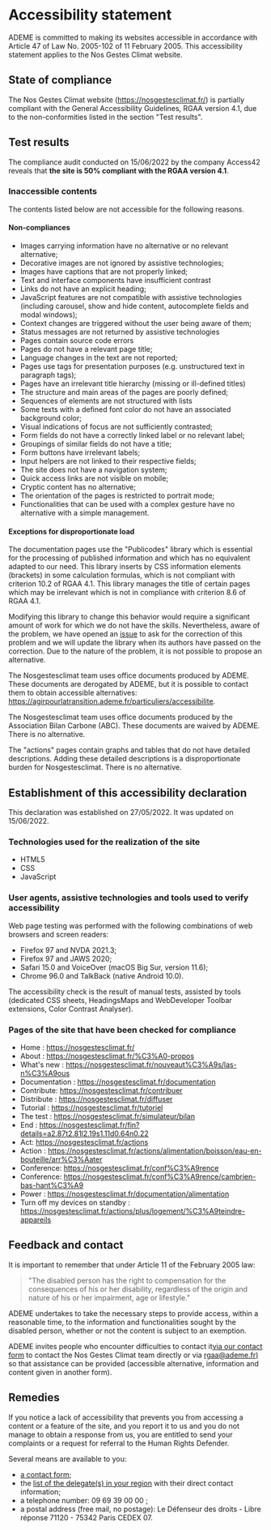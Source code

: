 <h1 data-cypress-id='accessibility-statement-title'>Accessibility statement</h1>

ADEME is committed to making its websites accessible in accordance with
Article 47 of Law No. 2005-102 of 11 February 2005. This accessibility
statement applies to the Nos Gestes Climat website.

## State of compliance

The Nos Gestes Climat website (https://nosgestesclimat.fr/) is partially
compliant with the General Accessibility Guidelines, RGAA version 4.1,
due to the non-conformities listed in the section "Test results".

## Test results

The compliance audit conducted on 15/06/2022 by the company Access42
reveals that **the site is 50% compliant with the RGAA version 4.1**.

### Inaccessible contents

The contents listed below are not accessible for the following reasons.

#### Non-compliances

- Images carrying information have no alternative or no relevant
  alternative;
- Decorative images are not ignored by assistive technologies;
- Images have captions that are not properly linked;
- Text and interface components have insufficient contrast
- Links do not have an explicit heading;
- JavaScript features are not compatible with assistive technologies
  (including carousel, show and hide content, autocomplete fields and
  modal windows);
- Context changes are triggered without the user being aware of them;
- Status messages are not returned by assistive technologies
- Pages contain source code errors
- Pages do not have a relevant page title;
- Language changes in the text are not reported;
- Pages use tags for presentation purposes (e.g. unstructured text in
  paragraph tags);
- Pages have an irrelevant title hierarchy (missing or ill-defined
  titles)
- The structure and main areas of the pages are poorly defined;
- Sequences of elements are not structured with lists
- Some texts with a defined font color do not have an associated
  background color;
- Visual indications of focus are not sufficiently contrasted;
- Form fields do not have a correctly linked label or no relevant
  label;
- Groupings of similar fields do not have a title;
- Form buttons have irrelevant labels;
- Input helpers are not linked to their respective fields;
- The site does not have a navigation system;
- Quick access links are not visible on mobile;
- Cryptic content has no alternative;
- The orientation of the pages is restricted to portrait mode;
- Functionalities that can be used with a complex gesture have no
  alternative with a simple management.

#### Exceptions for disproportionate load

The documentation pages use the "Publicodes" library which is essential
for the processing of published information and which has no equivalent
adapted to our need. This library inserts by CSS information elements
(brackets) in some calculation formulas, which is not compliant with
criterion 10.2 of RGAA 4.1. This library manages the title of certain
pages which may be irrelevant which is not in compliance with criterion
8.6 of RGAA 4.1.

Modifying this library to change this behavior would require a
significant amount of work for which we do not have the skills.
Nevertheless, aware of the problem, we have opened an
[issue](https://github.com/betagouv/publicodes/issues/226) to ask for
the correction of this problem and we will update the library when its
authors have passed on the correction. Due to the nature of the problem,
it is not possible to propose an alternative.

The Nosgestesclimat team uses office documents produced by ADEME. These
documents are derogated by ADEME, but it is possible to contact them to
obtain accessible alternatives:
https://agirpourlatransition.ademe.fr/particuliers/accessibilite.

The Nosgestesclimat team uses office documents produced by the Association Bilan
Carbone (ABC). These documents are waived by ADEME. There is no
alternative.

The "actions" pages contain graphs and tables that do not have detailed
descriptions. Adding these detailed descriptions is a disproportionate
burden for Nosgestesclimat. There is no alternative.

## Establishment of this accessibility declaration

This declaration was established on 27/05/2022. It was updated on
15/06/2022.

### Technologies used for the realization of the site

- HTML5
- CSS
- JavaScript

### User agents, assistive technologies and tools used to verify accessibility

Web page testing was performed with the following combinations of web
browsers and screen readers:

- Firefox 97 and NVDA 2021.3;
- Firefox 97 and JAWS 2020;
- Safari 15.0 and VoiceOver (macOS Big Sur, version 11.6);
- Chrome 96.0 and TalkBack (native Android 10.0).

The accessibility check is the result of manual tests, assisted by tools
(dedicated CSS sheets, HeadingsMaps and WebDeveloper Toolbar extensions,
Color Contrast Analyser).

### Pages of the site that have been checked for compliance

- Home : https://nosgestesclimat.fr/
- About : https://nosgestesclimat.fr/%C3%A0-propos
- What's new :
  https://nosgestesclimat.fr/nouveaut%C3%A9s/las-n%C3%A9ous
- Documentation : https://nosgestesclimat.fr/documentation
- Contribute: https://nosgestesclimat.fr/contribuer
- Distribute : https://nosgestesclimat.fr/diffuser
- Tutorial : https://nosgestesclimat.fr/tutoriel
- The test : https://nosgestesclimat.fr/simulateur/bilan
- End :
  https://nosgestesclimat.fr/fin?details=a2.87t2.81l2.19s1.11d0.64n0.22
- Act: https://nosgestesclimat.fr/actions
- Action :
  https://nosgestesclimat.fr/actions/alimentation/boisson/eau-en-bouteille/arr%C3%Aater
- Conference: https://nosgestesclimat.fr/conf%C3%A9rence
- Conference:
  https://nosgestesclimat.fr/conf%C3%A9rence/cambrien-bas-hant%C3%A9
- Power : https://nosgestesclimat.fr/documentation/alimentation
- Turn off my devices on standby :
  https://nosgestesclimat.fr/actions/plus/logement/%C3%A9teindre-appareils

## Feedback and contact

It is important to remember that under Article 11 of the February 2005
law:

> "The disabled person has the right to compensation for the
> consequences of his or her disability, regardless of the origin and
> nature of his or her impairment, age or lifestyle."

ADEME undertakes to take the necessary steps to provide access, within a
reasonable time, to the information and functionalities sought by the
disabled person, whether or not the content is subject to an exemption.

ADEME invites people who encounter difficulties to contact it[via our contact form](/contact) to contact the Nos Gestes Climat
team directly or via [rgaa@ademe.fr)](mailto:rgaa@ademe.fr) so that
assistance can be provided (accessible alternative, information and
content given in another form).

## Remedies

If you notice a lack of accessibility that prevents you from accessing a
content or a feature of the site, and you report it to us and you do not
manage to obtain a response from us, you are entitled to send your
complaints or a request for referral to the Human Rights Defender.

Several means are available to you:

- [a contact
  form](https://formulaire.defenseurdesdroits.fr/code/afficher.php?ETAPE=accueil_2016);
- the [list of the delegate(s) in your
  region](https://www.defenseurdesdroits.fr/office/) with their direct
  contact information;
- a telephone number: 09 69 39 00 00 ;
- a postal address (free mail, no postage): Le Défenseur des droits -
  Libre réponse 71120 - 75342 Paris CEDEX 07.
